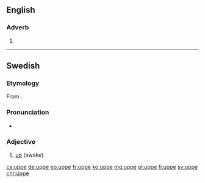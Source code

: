 ==English==

===Adverb===
{{head|en|adverb}}

# {{obsolete spelling of|up|lang=en}}

----

==Swedish==

===Etymology===
From {{etyl|non|sv}} {{m|non|uppi}}.

===Pronunciation===
* {{audio|Sv-uppe.ogg|Audio|lang=sv}}

===Adjective===
{{head|sv|adjective}}

# [[up]] (awake)

{{tbot entry|Swedish|up|2007|November}}

[[cs:uppe]]
[[de:uppe]]
[[eo:uppe]]
[[fr:uppe]]
[[ko:uppe]]
[[mg:uppe]]
[[pl:uppe]]
[[fi:uppe]]
[[sv:uppe]]
[[chr:uppe]]